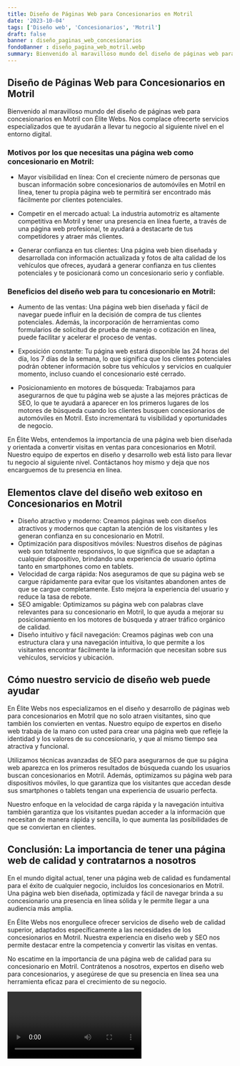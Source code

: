 ```yaml
---
title: Diseño de Páginas Web para Concesionarios en Motril
date: '2023-10-04'
tags: ['Diseño web', 'Concesionarios', 'Motril']
draft: false
banner : diseño_paginas_web_concesionarios
fondoBanner : diseño_pagina_web_motril.webp
summary: Bienvenido al maravilloso mundo del diseño de páginas web para concesionarios en Motril con Élite Webs. Nos complace ofrecerte servicios especializados que te ayudarán a llevar tu negocio al siguiente nivel en el entorno digital.
---
```


## Diseño de Páginas Web para Concesionarios en Motril

Bienvenido al maravilloso mundo del diseño de páginas web para concesionarios en Motril con Élite Webs. Nos complace ofrecerte servicios especializados que te ayudarán a llevar tu negocio al siguiente nivel en el entorno digital.

### Motivos por los que necesitas una página web como concesionario en Motril:

- Mayor visibilidad en línea: Con el creciente número de personas que buscan información sobre concesionarios de automóviles en Motril en línea, tener tu propia página web te permitirá ser encontrado más fácilmente por clientes potenciales.

- Competir en el mercado actual: La industria automotriz es altamente competitiva en Motril y tener una presencia en línea fuerte, a través de una página web profesional, te ayudará a destacarte de tus competidores y atraer más clientes.

- Generar confianza en tus clientes: Una página web bien diseñada y desarrollada con información actualizada y fotos de alta calidad de los vehículos que ofreces, ayudará a generar confianza en tus clientes potenciales y te posicionará como un concesionario serio y confiable.

### Beneficios del diseño web para tu concesionario en Motril:

- Aumento de las ventas: Una página web bien diseñada y fácil de navegar puede influir en la decisión de compra de tus clientes potenciales. Además, la incorporación de herramientas como formularios de solicitud de prueba de manejo o cotización en línea, puede facilitar y acelerar el proceso de ventas.

- Exposición constante: Tu página web estará disponible las 24 horas del día, los 7 días de la semana, lo que significa que los clientes potenciales podrán obtener información sobre tus vehículos y servicios en cualquier momento, incluso cuando el concesionario esté cerrado.

- Posicionamiento en motores de búsqueda: Trabajamos para asegurarnos de que tu página web se ajuste a las mejores prácticas de SEO, lo que te ayudará a aparecer en los primeros lugares de los motores de búsqueda cuando los clientes busquen concesionarios de automóviles en Motril. Esto incrementará tu visibilidad y oportunidades de negocio.

En Élite Webs, entendemos la importancia de una página web bien diseñada y orientada a convertir visitas en ventas para concesionarios en Motril. Nuestro equipo de expertos en diseño y desarrollo web está listo para llevar tu negocio al siguiente nivel. Contáctanos hoy mismo y deja que nos encarguemos de tu presencia en línea.

<GifSeo />

<Cta />

## Elementos clave del diseño web exitoso en Concesionarios en Motril

- Diseño atractivo y moderno: Creamos páginas web con diseños atractivos y modernos que captan la atención de los visitantes y les generan confianza en su concesionario en Motril.
- Optimización para dispositivos móviles: Nuestros diseños de páginas web son totalmente responsivos, lo que significa que se adaptan a cualquier dispositivo, brindando una experiencia de usuario óptima tanto en smartphones como en tablets.
- Velocidad de carga rápida: Nos aseguramos de que su página web se cargue rápidamente para evitar que los visitantes abandonen antes de que se cargue completamente. Esto mejora la experiencia del usuario y reduce la tasa de rebote.
- SEO amigable: Optimizamos su página web con palabras clave relevantes para su concesionario en Motril, lo que ayuda a mejorar su posicionamiento en los motores de búsqueda y atraer tráfico orgánico de calidad.
- Diseño intuitivo y fácil navegación: Creamos páginas web con una estructura clara y una navegación intuitiva, lo que permite a los visitantes encontrar fácilmente la información que necesitan sobre sus vehículos, servicios y ubicación.

## Cómo nuestro servicio de diseño web puede ayudar

En Élite Webs nos especializamos en el diseño y desarrollo de páginas web para concesionarios en Motril que no solo atraen visitantes, sino que también los convierten en ventas. Nuestro equipo de expertos en diseño web trabaja de la mano con usted para crear una página web que refleje la identidad y los valores de su concesionario, y que al mismo tiempo sea atractiva y funcional.

Utilizamos técnicas avanzadas de SEO para asegurarnos de que su página web aparezca en los primeros resultados de búsqueda cuando los usuarios buscan concesionarios en Motril. Además, optimizamos su página web para dispositivos móviles, lo que garantiza que los visitantes que accedan desde sus smartphones o tablets tengan una experiencia de usuario perfecta.

Nuestro enfoque en la velocidad de carga rápida y la navegación intuitiva también garantiza que los visitantes puedan acceder a la información que necesitan de manera rápida y sencilla, lo que aumenta las posibilidades de que se conviertan en clientes.

## Conclusión: La importancia de tener una página web de calidad y contratarnos a nosotros

En el mundo digital actual, tener una página web de calidad es fundamental para el éxito de cualquier negocio, incluidos los concesionarios en Motril. Una página web bien diseñada, optimizada y fácil de navegar brinda a su concesionario una presencia en línea sólida y le permite llegar a una audiencia más amplia.

En Élite Webs nos enorgullece ofrecer servicios de diseño web de calidad superior, adaptados específicamente a las necesidades de los concesionarios en Motril. Nuestra experiencia en diseño web y SEO nos permite destacar entre la competencia y convertir las visitas en ventas.

No escatime en la importancia de una página web de calidad para su concesionario en Motril. Contrátenos a nosotros, expertos en diseño web para concesionarios, y asegúrese de que su presencia en línea sea una herramienta eficaz para el crecimiento de su negocio.

<Video />

<CtaBot job='Concesionarios' city='Motril'/>

<Gmaps query='Motril+españa+maps' />